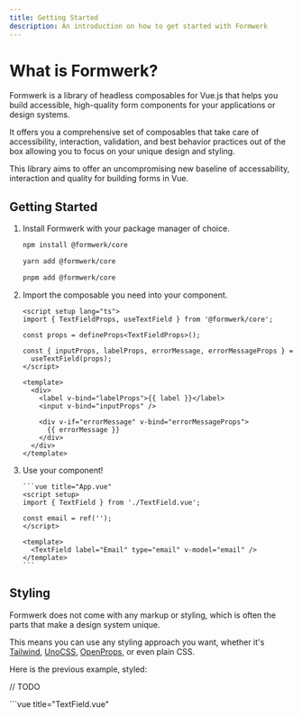 ```yaml
---
title: Getting Started
description: An introduction on how to get started with Formwerk
---
```



# What is Formwerk?

Formwerk is a library of headless composables for Vue.js that helps you build accessible, high-quality form components for your applications or design systems.

It offers you a comprehensive set of composables that take care of accessibility, interaction, validation, and best behavior practices out of the box allowing you to focus on your unique design and styling.

This library aims to offer an uncompromising new baseline of accessability, interaction and quality for building forms in Vue.

## Getting Started

<Steps>

1.  Install Formwerk with your package manager of choice.

    <Tabs>

    <TabItem label="npm" icon="seti:npm">

    ```bash
    npm install @formwerk/core
    ```

    </TabItem>

    <TabItem label="yarn" icon="seti:yarn">

    ```bash
    yarn add @formwerk/core
    ```

    </TabItem>

    <TabItem label="pnpm" icon="pnpm">

    ```bash
    pnpm add @formwerk/core
    ```

    </TabItem>

    </Tabs>

2.  Import the composable you need into your component.

    ```vue title="TextField.vue"
    <script setup lang="ts">
    import { TextFieldProps, useTextField } from '@formwerk/core';

    const props = defineProps<TextFieldProps>();

    const { inputProps, labelProps, errorMessage, errorMessageProps } =
      useTextField(props);
    </script>

    <template>
      <div>
        <label v-bind="labelProps">{{ label }}</label>
        <input v-bind="inputProps" />

        <div v-if="errorMessage" v-bind="errorMessageProps">
          {{ errorMessage }}
        </div>
      </div>
    </template>
    ```

3.  Use your component!

        ```vue title="App.vue"
        <script setup>
        import { TextField } from './TextField.vue';

        const email = ref('');
        </script>

        <template>
          <TextField label="Email" type="email" v-model="email" />
        </template>
        ```

  </Steps>

## Styling

Formwerk does not come with any markup or styling, which is often the parts that make a design system unique.

This means you can use any styling approach you want, whether it's [Tailwind](https://tailwindcss.com/), [UnoCSS](https://unocss.dev/), [OpenProps](https://open-props.style/), or even plain CSS.

Here is the previous example, styled:

<Tabs>

<TabItem label="CSS">// TODO</TabItem>

<TabItem label="Tailwind">
  ```vue title="TextField.vue"
  <script setup lang="ts">
    import { TextFieldProps, useTextField } from '@formwerk/core';

    const props = defineProps<TextFieldProps>();

    const {
    inputProps,
    labelProps,
    errorMessage,
    errorMessageProps,
    } = useTextField(props);
    </script>

    <template>
      <div class="flex flex-col gap-1">
        <label v-bind="labelProps" class="text-sm font-medium">{{ label }}</label>
        <input v-bind="inputProps" class="border border-gray-300 focus:border-blue-500 focus:ring-blue-500 rounded-md p-2" />

        <div v-if="errorMessage" v-bind="errorMessageProps" class="text-sm text-red-500 font-medium">
          {{ errorMessage }}
        </div>
      </div>
    </template>

    ```

</TabItem>

</Tabs>

Formwerk leans heavily on aria attributes and native HTML states to provide a robust form experience but at the same time it means you can use these attributes to the style your elements, check out the [styling guide](/guides/extras/styling/) for more.
